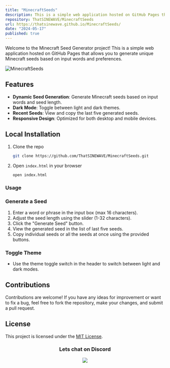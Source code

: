 ```yaml
---
title: "MinecraftSeeds"
description: This is a simple web application hosted on GitHub Pages that allows you to generate unique Minecraft seeds based on input words and preferences.
repository: ThatSINEWAVE/MinecraftSeeds
url: https://thatsinewave.github.io/MinecraftSeeds/
date: "2024-05-17"
published: true
---
```


Welcome to the Minecraft Seed Generator project! This is a simple web application hosted on GitHub Pages that allows you to generate unique Minecraft seeds based on input words and preferences.

![MinecraftSeeds](https://github.com/ThatSINEWAVE/MinecraftSeeds/assets/133239148/6b6e1b89-f51a-4ce8-95f2-feb3fb1a0001)

## Features

- **Dynamic Seed Generation**: Generate Minecraft seeds based on input words and seed length.
- **Dark Mode**: Toggle between light and dark themes.
- **Recent Seeds**: View and copy the last five generated seeds.
- **Responsive Design**: Optimized for both desktop and mobile devices.

## Local Installation

1. Clone the repo
   ```sh
   git clone https://github.com/ThatSINEWAVE/MinecraftSeeds.git
   ```
2. Open `index.html` in your browser
   ```sh
   open index.html
   ```

### Usage

### Generate a Seed

1. Enter a word or phrase in the input box (max 16 characters).
2. Adjust the seed length using the slider (1-32 characters).
3. Click the "Generate Seed" button.
4. View the generated seed in the list of last five seeds.
5. Copy individual seeds or all the seeds at once using the provided buttons.

### Toggle Theme

- Use the theme toggle switch in the header to switch between light and dark modes.

## Contributions

Contributions are welcome! If you have any ideas for improvement or want to fix a bug, feel free to fork the repository, make your changes, and submit a pull request.

## License

This project is licensed under the [MIT License](LICENSE).

<div align="center">

### Lets chat on Discord

[![](https://dcbadge.vercel.app/api/server/zjjKSV8wFf)](https://discord.gg/zjjKSV8wFf)

</div>
